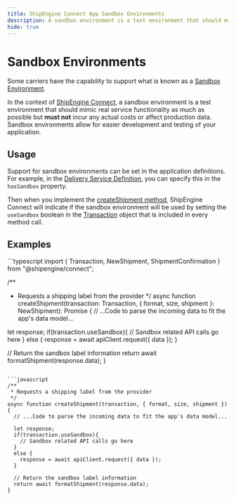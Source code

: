 ```yaml
---
title: ShipEngine Connect App Sandbox Environments
description: A sandbox environment is a test environment that should mimic real service functionality as much as possible but MUST NOT incur any actual costs or affect production data
hide: true
---
```




Sandbox Environments
==================

Some carriers have the capability to support what is known as a [Sandbox Environment](https://en.wikipedia.org/wiki/Sandbox_(software_development)).

In the context of [ShipEngine Connect](index.mdx), a sandbox environment is a test environment that should mimic real service functionality as much as possible but **must not** incur any actual costs or affect production data.
Sandbox environments allow for easier development and testing of your application.


Usage
-----
Support for sandbox environments can be set in the application definitions. For example, in the [Delivery Service Definition](./reference/delivery-service.mdx), you can specify this in the `hasSandbox` property.


Then when you implement the [createShipment method](./reference/methods/create-shipment.mdx), ShipEngine Connect will indicate if the sandbox environment will be used by setting the `useSandbox` boolean in the [Transaction](./reference/transaction.mdx) object that is included in every method call.


Examples
--------

<CodeWrapper>
```typescript
import { Transaction, NewShipment, ShipmentConfirmation } from "@shipengine/connect";

/**
 * Requests a shipping label from the provider
 */
async function createShipment(transaction: Transaction, { format, size, shipment }: NewShipment): Promise<ShipmentConfirmation> {
  // ...Code to parse the incoming data to fit the app's data model...

  let response;
  if(transaction.useSandbox){
    // Sandbox related API calls go here
  }
  else {
    response = await apiClient.request({ data });
  }

  // Return the sandbox label information
  return await formatShipment(response.data);
}
```

```javascript
/**
 * Requests a shipping label from the provider
 */
async function createShipment(transaction, { format, size, shipment }) {
  // ...Code to parse the incoming data to fit the app's data model...

  let response;
  if(transaction.useSandbox){
    // Sandbox related API calls go here
  }
  else {
    response = await apiClient.request({ data });
  }

  // Return the sandbox label information
  return await formatShipment(response.data);
}
```
</CodeWrapper>


<Pager
  prev="./error-handling.mdx" prevTitle="Error Handling"
  next="./testing/index.mdx" nextTitle="Testing"
/>
